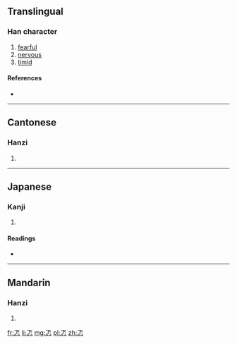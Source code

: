 ==Translingual==

===Han character===
{{Han char|rn=61|rad=心|as=03|sn=7|four=1033<sub>3</sub>|canj=一卜心 (MYP)}}

# [[fearful]]
# [[nervous]]
# [[timid]]

====References====
* {{Han ref|kx=0376.090|dkj=10317|dj=0702.180|hdz=42269.050|uh=5FD1|ud=24529|bh=CAD7|bd=51927}}

----

==Cantonese==

===Hanzi===
{{yue-hanzi|jyut=|y=tik1}}

# {{defn|lang=yue|sort=心03}}

----

==Japanese==

===Kanji===
{{ja-kanji|grade=|rs=心03}}

# {{defn|lang=ja|sort=心03}}

====Readings====
* {{ja-readings|on=[[とく]] (toku), [[とう]] (tō)|kun=[[むなしい]] (munashii)}}

----

==Mandarin==

===Hanzi===
{{cmn-hanzi|pin=[[tè]] ([[te4]])|wg=t'e<sup>4</sup>}}

# {{defn|lang=cmn|sort=心03}}

[[fr:忑]]
[[li:忑]]
[[mg:忑]]
[[pl:忑]]
[[zh:忑]]